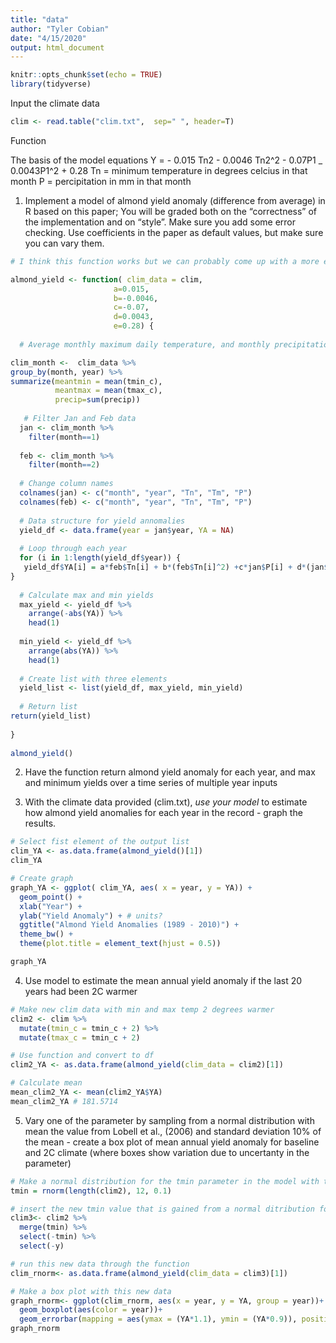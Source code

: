 ```yaml
---
title: "data"
author: "Tyler Cobian"
date: "4/15/2020"
output: html_document
---
```


```r
knitr::opts_chunk$set(echo = TRUE)
library(tidyverse)
```

Input the climate data
```r
clim <- read.table("clim.txt",  sep=" ", header=T)
```

Function

The basis of the model equations
Y = - 0.015 Tn2 - 0.0046 Tn2^2 - 0.07P1 _ 0.0043P1^2 + 0.28
Tn = minimum temperature in degrees celcius in that month
P = percipitation in mm in that month

1. Implement a model of almond yield anomaly (difference from average) in R based on this paper; You will be graded both on the “correctness” of the implementation and on “style”.  Make sure you add some error checking. Use coefficients in the paper as default values, but make sure you can vary them. 

```r

# I think this function works but we can probably come up with a more elegant solution 

almond_yield <- function( clim_data = clim,
                       a=0.015,
                       b=-0.0046,
                       c=-0.07,
                       d=0.0043,
                       e=0.28) {
  
  # Average monthly maximum daily temperature, and monthly precipitation from a data frame called clim  with columns year, month, precip and tmax_c

clim_month <-  clim_data %>%
group_by(month, year) %>%
summarize(meantmin = mean(tmin_c),
          meantmax = mean(tmax_c),
          precip=sum(precip))
  
   # Filter Jan and Feb data
  jan <- clim_month %>% 
    filter(month==1)
  
  feb <- clim_month %>% 
    filter(month==2)
  
  # Change column names
  colnames(jan) <- c("month", "year", "Tn", "Tm", "P")
  colnames(feb) <- c("month", "year", "Tn", "Tm", "P")
  
  # Data structure for yield annomalies
  yield_df <- data.frame(year = jan$year, YA = NA)
  
  # Loop through each year
  for (i in 1:length(yield_df$year)) {
   yield_df$YA[i] = a*feb$Tn[i] + b*(feb$Tn[i]^2) +c*jan$P[i] + d*(jan$P[i]^2) + e
}
  
  # Calculate max and min yields
  max_yield <- yield_df %>% 
    arrange(-abs(YA)) %>% 
    head(1)
  
  min_yield <- yield_df %>% 
    arrange(abs(YA)) %>% 
    head(1)
  
  # Create list with three elements
  yield_list <- list(yield_df, max_yield, min_yield)
  
  # Return list
return(yield_list)
  
}
  
almond_yield()
```




2. Have the function return almond yield anomaly for each year, and max and minimum yields over a time series of multiple year inputs





3. With the climate data provided (clim.txt), *use your model* to estimate how almond yield anomalies for each year in the record - graph the results.

```r
# Select fist element of the output list
clim_YA <- as.data.frame(almond_yield()[1])
clim_YA

# Create graph
graph_YA <- ggplot( clim_YA, aes( x = year, y = YA)) +
  geom_point() +
  xlab("Year") +
  ylab("Yield Anomaly") + # units?
  ggtitle("Almond Yield Anomalies (1989 - 2010)") +
  theme_bw() +
  theme(plot.title = element_text(hjust = 0.5))

graph_YA
```

4. Use model to estimate the mean annual yield anomaly if the last 20 years had been 2C warmer
```r
# Make new clim data with min and max temp 2 degrees warmer
clim2 <- clim %>%
  mutate(tmin_c = tmin_c + 2) %>% 
  mutate(tmax_c = tmin_c + 2)

# Use function and convert to df
clim2_YA <- as.data.frame(almond_yield(clim_data = clim2)[1])

# Calculate mean
mean_clim2_YA <- mean(clim2_YA$YA)
mean_clim2_YA # 181.5714

```



5. Vary one of the parameter by sampling from a normal distribution with mean the value from Lobell et al., (2006) and standard deviation 10% of the mean -  create a box plot of  mean annual yield anomaly for baseline and 2C climate (where boxes show variation due to uncertanty in the parameter) 

```r

# Make a normal distribution for the tmin parameter in the model with the mean value of 4 degrees C which is the value used in the paper
tmin = rnorm(length(clim2), 12, 0.1)

# insert the new tmin value that is gained from a normal ditribution for tmin values in a new data frame clim3
clim3<- clim2 %>% 
  merge(tmin) %>% 
  select(-tmin) %>% 
  select(-y)

# run this new data through the function
clim_rnorm<- as.data.frame(almond_yield(clim_data = clim3)[1])

# Make a box plot with this new data
graph_rnorm<- ggplot(clim_rnorm, aes(x = year, y = YA, group = year))+
  geom_boxplot(aes(color = year))+
  geom_errorbar(mapping = aes(ymax = (YA*1.1), ymin = (YA*0.9)), position = position_dodge())
graph_rnorm

```

























